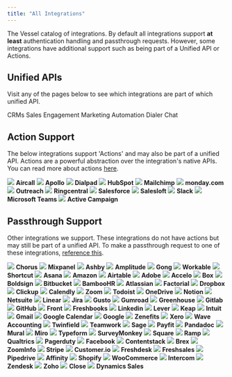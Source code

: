 ```yaml
---
title: "All Integrations"
---
```


The Vessel catalog of integrations. By default all integrations support **at least** authentication handling and passthrough requests. However, some integrations have additional support such as being part of a Unified API or Actions.

## Unified APIs

Visit any of the pages below to see which integrations are part of which unified API.

<CardGroup cols={3}>
  <Card href="/pages/v2/crm-v2" icon="database">
    CRMs
  </Card>
  <Card href="/pages/engagement" icon="paper-plane">
    Sales Engagement
  </Card>
  <Card href="/pages/marketing-automation" icon="envelope">
    Marketing Automation
  </Card>
  <Card href="/pages/dialer" icon="phone">
    Dialer
  </Card>
  <Card href="/pages/chat" icon="comment">
    Chat
  </Card>
</CardGroup>

## Action Support

The below integrations support 'Actions' and may also be part of a unified API. Actions are a powerful abstraction over the integration's native APIs. You can read more about actions [here](/pages/integrations/actions).

<CardGroup cols={4}>
  <Card href="/pages/integrations/aircall">
    <img
      className="w-full rounded-lg"
      noZoom
      src="https://uploads-ssl.webflow.com/642c462fe896df7cb23a856b/64bf4859c105abfb6b205eff_idwxGRAn7R.png"
    />
    <b className="text-center text-lg mt-2 block w-full">Aircall</b>
  </Card>
  <Card href="/pages/integrations/apollo">
    <img
      className="w-full rounded-lg"
      noZoom
      src="https://uploads-ssl.webflow.com/642c462fe896df7cb23a856b/64bf484d592868af93c044d4_id-83Yirn2.png"
    />
    <b className="text-center text-lg mt-2 block w-full">Apollo</b>
  </Card>
  <Card href="/pages/integrations/dialpad">
    <img
      className="w-full rounded-lg"
      noZoom
      src="https://uploads-ssl.webflow.com/642c462fe896df7cb23a856b/64bf4835017774294cde4ecc_idnKfo7apc.jpeg"
    />
    <b className="text-center text-lg mt-2 block w-full">Dialpad</b>
  </Card>
  <Card href="/pages/integrations/hubspot">
    <img
      className="w-full rounded-lg"
      noZoom
      src="https://uploads-ssl.webflow.com/642c462fe896df7cb23a856b/64bf482502caba987eaea74e_idhQU8pyTB.png"
    />
    <b className="text-center text-lg mt-2 block w-full">HubSpot</b>
  </Card>
  <Card href="/pages/integrations/mailchimp">
    <img
      className="w-full rounded-lg"
      noZoom
      src="https://uploads-ssl.webflow.com/642c462fe896df7cb23a856b/64bf4817e44b4385111ed57b_idxkRqm5u5.jpeg"
    />
    <b className="text-center text-lg mt-2 block w-full">Mailchimp</b>
  </Card>
  <Card href="/pages/integrations/monday">
    <img
      className="w-full rounded-lg"
      noZoom
      src="https://uploads-ssl.webflow.com/642c462fe896df7cb23a856b/64bf481008ec5c4a185e7107_idet9mV1nH.jpeg"
    />
    <b className="text-center text-lg mt-2 block w-full">monday.com</b>
  </Card>
  <Card href="/pages/integrations/outreach">
    <img
      className="w-full rounded-lg"
      noZoom
      src="https://uploads-ssl.webflow.com/642c462fe896df7cb23a856b/64bf48070599c6cd167ebdb9_ids2FB4JZc.png"
    />
    <b className="text-center text-lg mt-2 block w-full">Outreach</b>
  </Card>
  <Card href="/pages/integrations/ringcentral">
    <img
      className="w-full rounded-lg"
      noZoom
      src="https://uploads-ssl.webflow.com/642c462fe896df7cb23a856b/64bf47f10bd9de447f6aa145_rc.png"
    />
    <b className="text-center text-lg mt-2 block w-full">Ringcentral</b>
  </Card>
  <Card href="/pages/integrations/salesforce">
    <img
      className="w-full rounded-lg"
      noZoom
      src="https://uploads-ssl.webflow.com/642c462fe896df7cb23a856b/64bf47e5592868af93bfda95_idSAK0pQtK.jpeg"
    />
    <b className="text-center text-lg mt-2 block w-full">Salesforce</b>
  </Card>
  <Card href="/pages/integrations/salesloft">
    <img
      className="w-full rounded-lg"
      noZoom
      src="https://uploads-ssl.webflow.com/642c462fe896df7cb23a856b/64bf47dd30fcc28faeda184b_id8bueqGAT.jpeg"
    />
    <b className="text-center text-lg mt-2 block w-full">Salesloft</b>
  </Card>
  <Card href="/pages/integrations/slack">
    <img
      className="w-full rounded-lg"
      noZoom
      src="https://uploads-ssl.webflow.com/642c462fe896df7cb23a856b/64bf47cf08ec5c4a185e26c5_idoG2xBEbw.png"
    />
    <b className="text-center text-lg mt-2 block w-full">Slack</b>
  </Card>
  <Card href="/pages/integrations/teams">
    <img
      className="w-full rounded-lg"
      noZoom
      src="https://uploads-ssl.webflow.com/642c462fe896df7cb23a856b/64bf47c4d7053b9025e02539_mteams.png"
    />
    <b className="text-center text-lg mt-2 block w-full">Microsoft Teams</b>
  </Card>
  <Card href="/pages/integrations/active-campaign">
    <img
      className="w-full rounded-lg"
      noZoom
      src="https://uploads-ssl.webflow.com/642c462fe896df7cb23a856b/64bf47b6d7053b9025e01e6d_ac.png"
    />
    <b className="text-center text-lg mt-2 block w-full">Active Campaign</b>
  </Card>
</CardGroup>

## Passthrough Support

Other integrations we support. These integrations do not have actions but may still be part of a unified API. To make a passthrough request to one of these integrations, [reference this](/pages/home/api-reference/passthrough).

<CardGroup cols={4}>
  <Card>
    <img
      className="w-full rounded-lg"
      noZoom
      src="https://uploads-ssl.webflow.com/642c462fe896df7cb23a856b/64d187b5528d997bfb03ad13_box%20(27).jpeg"
    />
    <b className="text-center text-lg mt-2 block w-full">Chorus</b>
  </Card>
  <Card>
    <img
      className="w-full rounded-lg"
      noZoom
      src="https://uploads-ssl.webflow.com/642c462fe896df7cb23a856b/64ceeb1ddcbcc1d7c7a6db5d_box.png"
    />
    <b className="text-center text-lg mt-2 block w-full">Mixpanel</b>
  </Card>
  <Card>
    <img
      className="w-full rounded-lg"
      noZoom
      src="https://uploads-ssl.webflow.com/642c462fe896df7cb23a856b/64ceeb18dcbcc1d7c7a6d8d9_box.png"
    />
    <b className="text-center text-lg mt-2 block w-full">Ashby</b>
  </Card>
  <Card>
    <img
      className="w-full rounded-lg"
      noZoom
      src="https://uploads-ssl.webflow.com/642c462fe896df7cb23a856b/64ceecd88c987a0c525ce0f2_box%20(8).jpeg"
    />
    <b className="text-center text-lg mt-2 block w-full">Amplitude</b>
  </Card>
</CardGroup>
<CardGroup cols={4}>
  <Card>
    <img
      className="w-full rounded-lg"
      noZoom
      src="https://uploads-ssl.webflow.com/642c462fe896df7cb23a856b/64ceeb0e431229eaed41333f_box.png"
    />
    <b className="text-center text-lg mt-2 block w-full">Gong</b>
  </Card>
  <Card>
    <img
      className="w-full rounded-lg"
      noZoom
      src="https://uploads-ssl.webflow.com/642c462fe896df7cb23a856b/64ceeebb62f87a6033e072b3_box%20(9).jpeg"
    />
    <b className="text-center text-lg mt-2 block w-full">Workable</b>
  </Card>
  <Card>
    <img
      className="w-full rounded-lg"
      noZoom
      src="https://uploads-ssl.webflow.com/642c462fe896df7cb23a856b/64cee968b50a47039ead375f_box.png"
    />
    <b className="text-center text-lg mt-2 block w-full">Shortcut</b>
  </Card>
  <Card>
    <img
      className="w-full rounded-lg"
      noZoom
      src="https://uploads-ssl.webflow.com/642c462fe896df7cb23a856b/64ceeec3d20fcc84692c0180_box%20(10).jpeg"
    />
    <b className="text-center text-lg mt-2 block w-full">Asana</b>
  </Card>
</CardGroup>
<CardGroup cols={4}>
  <Card>
    <img
      className="w-full rounded-lg"
      noZoom
      src="https://uploads-ssl.webflow.com/642c462fe896df7cb23a856b/64cee95cfb015ef40366a834_box.png"
    />
    <b className="text-center text-lg mt-2 block w-full">Amazon</b>
  </Card>
  <Card>
    <img
      className="w-full rounded-lg"
      noZoom
      src="https://uploads-ssl.webflow.com/642c462fe896df7cb23a856b/64ceeecedc71cc8c7377cb9d_box%20(11).jpeg"
    />
    <b className="text-center text-lg mt-2 block w-full">Airtable</b>
  </Card>
  <Card>
    <img
      className="w-full rounded-lg"
      noZoom
      src="https://uploads-ssl.webflow.com/642c462fe896df7cb23a856b/64cee951fb015ef40366a2ed_box.png"
    />
    <b className="text-center text-lg mt-2 block w-full">Adobe</b>
  </Card>
  <Card>
    <img
      className="w-full rounded-lg"
      noZoom
      src="https://uploads-ssl.webflow.com/642c462fe896df7cb23a856b/64ceed338a887b05fbbc5188_box%20(12).jpeg"
    />
    <b className="text-center text-lg mt-2 block w-full">Accelo</b>
  </Card>
</CardGroup>
<CardGroup cols={4}>
  <Card>
    <img
      className="w-full rounded-lg"
      noZoom
      src="https://uploads-ssl.webflow.com/642c462fe896df7cb23a856b/64cee9460f7e791e94e18f3c_box.png"
    />
    <b className="text-center text-lg mt-2 block w-full">Box</b>
  </Card>
  <Card>
    <img
      className="w-full rounded-lg"
      noZoom
      src="https://uploads-ssl.webflow.com/642c462fe896df7cb23a856b/64cee940c7a01f39138d4de1_box.png"
    />
    <b className="text-center text-lg mt-2 block w-full">Boldsign</b>
  </Card>
  <Card>
    <img
      className="w-full rounded-lg"
      noZoom
      src="https://uploads-ssl.webflow.com/642c462fe896df7cb23a856b/64ceeed8bc8437de6607e2b4_box%20(13).jpeg"
    />
    <b className="text-center text-lg mt-2 block w-full">Bitbucket</b>
  </Card>
  <Card>
    <img
      className="w-full rounded-lg"
      noZoom
      src="https://uploads-ssl.webflow.com/642c462fe896df7cb23a856b/64cee9310477955165c55a0f_box.png"
    />
    <b className="text-center text-lg mt-2 block w-full">BambooHR</b>
  </Card>
</CardGroup>
<CardGroup cols={4}>
  <Card>
    <img
      className="w-full rounded-lg"
      noZoom
      src="https://uploads-ssl.webflow.com/642c462fe896df7cb23a856b/64cee8e216c6dcc53d0fabc4_box.png"
    />
    <b className="text-center text-lg mt-2 block w-full">Atlassian</b>
  </Card>
  <Card>
    <img
      className="w-full rounded-lg"
      noZoom
      src="https://uploads-ssl.webflow.com/642c462fe896df7cb23a856b/64ceeee162f87a6033e08518_box%20(14).jpeg"
    />
    <b className="text-center text-lg mt-2 block w-full">Factorial</b>
  </Card>
  <Card>
    <img
      className="w-full rounded-lg"
      noZoom
      src="https://uploads-ssl.webflow.com/642c462fe896df7cb23a856b/64cee9217df045482063c6f9_box.png"
    />
    <b className="text-center text-lg mt-2 block w-full">Dropbox</b>
  </Card>
  <Card>
    <img
      className="w-full rounded-lg"
      noZoom
      src="https://uploads-ssl.webflow.com/642c462fe896df7cb23a856b/64cee915870783e499ab6781_box.png"
    />
    <b className="text-center text-lg mt-2 block w-full">Clickup</b>
  </Card>
</CardGroup>
<CardGroup cols={4}>
  <Card>
    <img
      className="w-full rounded-lg"
      noZoom
      src="https://uploads-ssl.webflow.com/642c462fe896df7cb23a856b/64cee911e8c3acf1b40a6fc3_box.png"
    />
    <b className="text-center text-lg mt-2 block w-full">Calendly</b>
  </Card>
  <Card>
    <img
      className="w-full rounded-lg"
      noZoom
      src="https://uploads-ssl.webflow.com/642c462fe896df7cb23a856b/64cee90a5deb0d5bd5cdac18_box.png"
    />
    <b className="text-center text-lg mt-2 block w-full">Zoom</b>
  </Card>
  <Card>
    <img
      className="w-full rounded-lg"
      noZoom
      src="https://uploads-ssl.webflow.com/642c462fe896df7cb23a856b/64ceed73d20fcc84692b27a5_box%20(15).jpeg"
    />
    <b className="text-center text-lg mt-2 block w-full">Todoist</b>
  </Card>
  <Card>
    <img
      className="w-full rounded-lg"
      noZoom
      src="https://uploads-ssl.webflow.com/642c462fe896df7cb23a856b/64cee8fe16c6dcc53d0fc305_box.png"
    />
    <b className="text-center text-lg mt-2 block w-full">OneDrive</b>
  </Card>
</CardGroup>
<CardGroup cols={4}>
  <Card>
    <img
      className="w-full rounded-lg"
      noZoom
      src="https://uploads-ssl.webflow.com/642c462fe896df7cb23a856b/64cee8f70477955165c5168a_box.png"
    />
    <b className="text-center text-lg mt-2 block w-full">Notion</b>
  </Card>
  <Card>
    <img
      className="w-full rounded-lg"
      noZoom
      src="https://uploads-ssl.webflow.com/642c462fe896df7cb23a856b/64ceeeec5001421456579430_box%20(16).jpeg"
    />
    <b className="text-center text-lg mt-2 block w-full">Netsuite</b>
  </Card>
  <Card>
    <img
      className="w-full rounded-lg"
      noZoom
      src="https://uploads-ssl.webflow.com/642c462fe896df7cb23a856b/64cee8e8c7a01f39138d2155_box.png"
    />
    <b className="text-center text-lg mt-2 block w-full">Linear</b>
  </Card>
  <Card>
    <img
      className="w-full rounded-lg"
      noZoom
      src="https://uploads-ssl.webflow.com/642c462fe896df7cb23a856b/64cee8e216c6dcc53d0fabc4_box.png"
    />
    <b className="text-center text-lg mt-2 block w-full">Jira</b>
  </Card>
</CardGroup>
<CardGroup cols={4}>
  <Card>
    <img
      className="w-full rounded-lg"
      noZoom
      src="https://uploads-ssl.webflow.com/642c462fe896df7cb23a856b/64ceeef4ab6afe5269564ed1_box%20(17).jpeg"
    />
    <b className="text-center text-lg mt-2 block w-full">Gusto</b>
  </Card>
  <Card>
    <img
      className="w-full rounded-lg"
      noZoom
      src="https://uploads-ssl.webflow.com/642c462fe896df7cb23a856b/64cee8d8870783e499ab3258_box.png"
    />
    <b className="text-center text-lg mt-2 block w-full">Gumroad</b>
  </Card>
  <Card>
    <img
      className="w-full rounded-lg"
      noZoom
      src="https://uploads-ssl.webflow.com/642c462fe896df7cb23a856b/64ceeefad20fcc84692c2018_box%20(18).jpeg"
    />
    <b className="text-center text-lg mt-2 block w-full">Greenhouse</b>
  </Card>
  <Card>
    <img
      className="w-full rounded-lg"
      noZoom
      src="https://uploads-ssl.webflow.com/642c462fe896df7cb23a856b/64cee8cfadf349bb8df51167_box.png"
    />
    <b className="text-center text-lg mt-2 block w-full">Gitlab</b>
  </Card>
</CardGroup>
<CardGroup cols={4}>
  <Card>
    <img
      className="w-full rounded-lg"
      noZoom
      src="https://uploads-ssl.webflow.com/642c462fe896df7cb23a856b/64cee8c5438fff0a9f2be4da_box.png"
    />
    <b className="text-center text-lg mt-2 block w-full">GitHub</b>
  </Card>
  <Card>
    <img
      className="w-full rounded-lg"
      noZoom
      src="https://uploads-ssl.webflow.com/642c462fe896df7cb23a856b/64ceef00e4c1fe11d7d8b310_box%20(19).jpeg"
    />
    <b className="text-center text-lg mt-2 block w-full">Front</b>
  </Card>
  <Card>
    <img
      className="w-full rounded-lg"
      noZoom
      src="https://uploads-ssl.webflow.com/642c462fe896df7cb23a856b/64cee8b80477955165c504c9_box.png"
    />
    <b className="text-center text-lg mt-2 block w-full">Freshbooks</b>
  </Card>
  <Card>
    <img
      className="w-full rounded-lg"
      noZoom
      src="https://uploads-ssl.webflow.com/642c462fe896df7cb23a856b/64cee8ae870783e499ab1a00_box.png"
    />
    <b className="text-center text-lg mt-2 block w-full">Linkedin</b>
  </Card>
</CardGroup>
<CardGroup cols={4}>
  <Card>
    <img
      className="w-full rounded-lg"
      noZoom
      src="https://uploads-ssl.webflow.com/642c462fe896df7cb23a856b/64cee8a9438fff0a9f2bdf0b_box.png"
    />
    <b className="text-center text-lg mt-2 block w-full">Lever</b>
  </Card>
  <Card>
    <img
      className="w-full rounded-lg"
      noZoom
      src="https://uploads-ssl.webflow.com/642c462fe896df7cb23a856b/64ceef078c987a0c525e1849_box%20(20).jpeg"
    />
    <b className="text-center text-lg mt-2 block w-full">Keap</b>
  </Card>
  <Card>
    <img
      className="w-full rounded-lg"
      noZoom
      src="https://uploads-ssl.webflow.com/642c462fe896df7cb23a856b/64cee89fb4518a8320376b91_box.png"
    />
    <b className="text-center text-lg mt-2 block w-full">Intuit</b>
  </Card>
  <Card>
    <img
      className="w-full rounded-lg"
      noZoom
      src="https://uploads-ssl.webflow.com/642c462fe896df7cb23a856b/64cee898c7a01f39138ce43a_box.png"
    />
    <b className="text-center text-lg mt-2 block w-full">Gmail</b>
  </Card>
</CardGroup>
<CardGroup cols={4}>
  <Card>
    <img
      className="w-full rounded-lg"
      noZoom
      src="https://uploads-ssl.webflow.com/642c462fe896df7cb23a856b/64cee88b8c79a31e57195db4_box.png"
    />
    <b className="text-center text-lg mt-2 block w-full">Google Calendar</b>
  </Card>
  <Card>
    <img
      className="w-full rounded-lg"
      noZoom
      src="https://uploads-ssl.webflow.com/642c462fe896df7cb23a856b/64cee88b8c79a31e57195db4_box.png"
    />
    <b className="text-center text-lg mt-2 block w-full">Google</b>
  </Card>
  <Card>
    <img
      className="w-full rounded-lg"
      noZoom
      src="https://uploads-ssl.webflow.com/642c462fe896df7cb23a856b/64cee88525d9bd951d95aac9_box.png"
    />
    <b className="text-center text-lg mt-2 block w-full">Zenefits</b>
  </Card>
  <Card>
    <img
      className="w-full rounded-lg"
      noZoom
      src="https://uploads-ssl.webflow.com/642c462fe896df7cb23a856b/64cee87d3525629d301d43f2_box.png"
    />
    <b className="text-center text-lg mt-2 block w-full">Xero</b>
  </Card>
</CardGroup>
<CardGroup cols={4}>
  <Card>
    <img
      className="w-full rounded-lg"
      noZoom
      src="https://uploads-ssl.webflow.com/642c462fe896df7cb23a856b/64cee87524858d5a3d5b3584_box.png"
    />
    <b className="text-center text-lg mt-2 block w-full">Wave Accounting</b>
  </Card>
  <Card>
    <img
      className="w-full rounded-lg"
      noZoom
      src="https://uploads-ssl.webflow.com/642c462fe896df7cb23a856b/64ceef13ffc94c135d7322da_box%20(21).jpeg"
    />
    <b className="text-center text-lg mt-2 block w-full">Twinfield</b>
  </Card>
  <Card>
    <img
      className="w-full rounded-lg"
      noZoom
      src="https://uploads-ssl.webflow.com/642c462fe896df7cb23a856b/64cee869ed8187807843a3bb_box.png"
    />
    <b className="text-center text-lg mt-2 block w-full">Teamwork</b>
  </Card>
  <Card>
    <img
      className="w-full rounded-lg"
      noZoom
      src="https://uploads-ssl.webflow.com/642c462fe896df7cb23a856b/64cee863e8c3acf1b40a282c_box.png"
    />
    <b className="text-center text-lg mt-2 block w-full">Sage</b>
  </Card>
</CardGroup>
<CardGroup cols={4}>
  <Card>
    <img
      className="w-full rounded-lg"
      noZoom
      src="https://uploads-ssl.webflow.com/642c462fe896df7cb23a856b/64ceef190aef8ef8c76dfda9_box%20(22).jpeg"
    />
    <b className="text-center text-lg mt-2 block w-full">Payfit</b>
  </Card>
  <Card>
    <img
      className="w-full rounded-lg"
      noZoom
      src="https://uploads-ssl.webflow.com/642c462fe896df7cb23a856b/64cee858e4108c0b2129d7be_box.png"
    />
    <b className="text-center text-lg mt-2 block w-full">Pandadoc</b>
  </Card>
  <Card>
    <img
      className="w-full rounded-lg"
      noZoom
      src="https://uploads-ssl.webflow.com/642c462fe896df7cb23a856b/64cee8518c79a31e57193ef4_box.png"
    />
    <b className="text-center text-lg mt-2 block w-full">Mural</b>
  </Card>
  <Card>
    <img
      className="w-full rounded-lg"
      noZoom
      src="https://uploads-ssl.webflow.com/642c462fe896df7cb23a856b/64ceee39e8c576bff07c756b_box%20(26).jpeg"
    />
    <b className="text-center text-lg mt-2 block w-full">Miro</b>
  </Card>
</CardGroup>
<CardGroup cols={4}>
  <Card>
    <img
      className="w-full rounded-lg"
      noZoom
      src="https://uploads-ssl.webflow.com/642c462fe896df7cb23a856b/64cee84416c6dcc53d0f5344_box.png"
    />
    <b className="text-center text-lg mt-2 block w-full">Typeform</b>
  </Card>
  <Card>
    <img
      className="w-full rounded-lg"
      noZoom
      src="https://uploads-ssl.webflow.com/642c462fe896df7cb23a856b/64cee83ee8c3acf1b40a21f6_box.png"
    />
    <b className="text-center text-lg mt-2 block w-full">SurveyMonkey</b>
  </Card>
  <Card>
    <img
      className="w-full rounded-lg"
      noZoom
      src="https://uploads-ssl.webflow.com/642c462fe896df7cb23a856b/64cee839e8c3acf1b40a210d_box.png"
    />
    <b className="text-center text-lg mt-2 block w-full">Square</b>
  </Card>
  <Card>
    <img
      className="w-full rounded-lg"
      noZoom
      src="https://uploads-ssl.webflow.com/642c462fe896df7cb23a856b/64ceee515001421456572f67_box%20(25).jpeg"
    />
    <b className="text-center text-lg mt-2 block w-full">Ramp</b>
  </Card>
</CardGroup>
<CardGroup cols={4}>
  <Card>
    <img
      className="w-full rounded-lg"
      noZoom
      src="https://uploads-ssl.webflow.com/642c462fe896df7cb23a856b/64ceef2955a76af5ce66b09a_box%20(24).jpeg"
    />
    <b className="text-center text-lg mt-2 block w-full">Qualtrics</b>
  </Card>
  <Card>
    <img
      className="w-full rounded-lg"
      noZoom
      src="https://uploads-ssl.webflow.com/642c462fe896df7cb23a856b/64cee827fe802ae0e14f8f95_full.png"
    />
    <b className="text-center text-lg mt-2 block w-full">Pagerduty</b>
  </Card>
  <Card>
    <img
      className="w-full rounded-lg"
      noZoom
      src="https://uploads-ssl.webflow.com/642c462fe896df7cb23a856b/64cee7075d9131549fa1e26b_box.png"
    />
    <b className="text-center text-lg mt-2 block w-full">Facebook</b>
  </Card>
  <Card>
    <img
      className="w-full rounded-lg"
      noZoom
      src="https://uploads-ssl.webflow.com/642c462fe896df7cb23a856b/64ceef31b6dd1deea564cfec_box%20(23).jpeg"
    />
    <b className="text-center text-lg mt-2 block w-full">Contentstack</b>
  </Card>
</CardGroup>
<CardGroup cols={4}>
  <Card>
    <img
      className="w-full rounded-lg"
      noZoom
      src="https://uploads-ssl.webflow.com/642c462fe896df7cb23a856b/64cee6f8aeb64d780e856503_box.png"
    />
    <b className="text-center text-lg mt-2 block w-full">Brex</b>
  </Card>
  <Card>
    <img
      className="w-full rounded-lg"
      noZoom
      src="https://uploads-ssl.webflow.com/642c462fe896df7cb23a856b/64cb206fac85ba1a5535b3f5_ZI-1d2e8ef0.png"
    />
    <b className="text-center text-lg mt-2 block w-full">ZoomInfo</b>
  </Card>
  <Card>
    <img
      className="w-full rounded-lg"
      noZoom
      src="https://uploads-ssl.webflow.com/642c462fe896df7cb23a856b/64ca7449a8829524adc9b914_Stripe_icon_-_square.svg"
    />
    <b className="text-center text-lg mt-2 block w-full">Stripe</b>
  </Card>
  <Card>
    <img
      className="w-full rounded-lg"
      noZoom
      src="https://uploads-ssl.webflow.com/642c462fe896df7cb23a856b/64bf483a77313da9473bfdc2_idpl64NYEH.png"
    />
    <b className="text-center text-lg mt-2 block w-full">Customer.io</b>
  </Card>
</CardGroup>
<CardGroup cols={4}>
  <Card>
    <img
      className="w-full rounded-lg"
      noZoom
      src="https://uploads-ssl.webflow.com/642c462fe896df7cb23a856b/64bf482d551749aa14a50047_idmgkbRSD5.png"
    />
    <b className="text-center text-lg mt-2 block w-full">Freshdesk</b>
  </Card>
  <Card>
    <img
      className="w-full rounded-lg"
      noZoom
      src="https://uploads-ssl.webflow.com/642c462fe896df7cb23a856b/64bf4829017774294cde41b2_freshsalessmall.png"
    />
    <b className="text-center text-lg mt-2 block w-full">Freshsales</b>
  </Card>
  <Card>
    <img
      className="w-full rounded-lg"
      noZoom
      src="https://uploads-ssl.webflow.com/642c462fe896df7cb23a856b/64bf47f5592868af93bff0a8_Pipedrive_Monogram_Green_background.png"
    />
    <b className="text-center text-lg mt-2 block w-full">Pipedrive</b>
  </Card>
  <Card>
    <img
      className="w-full rounded-lg"
      noZoom
      src="https://uploads-ssl.webflow.com/642c462fe896df7cb23a856b/64bf47bcf78eef2c0c539cc2_affinity.png"
    />
    <b className="text-center text-lg mt-2 block w-full">Affinity</b>
  </Card>
</CardGroup>
<CardGroup cols={4}>
  <Card>
    <img
      className="w-full rounded-lg"
      noZoom
      src="https://uploads-ssl.webflow.com/642c462fe896df7cb23a856b/64bf47b2d7053b9025e01bd9_shop.jpeg"
    />
    <b className="text-center text-lg mt-2 block w-full">Shopify</b>
  </Card>
  <Card>
    <img
      className="w-full rounded-lg"
      noZoom
      src="https://uploads-ssl.webflow.com/642c462fe896df7cb23a856b/64bf47b02b7cb39ab97c5976_id6A2iGhh1.png"
    />
    <b className="text-center text-lg mt-2 block w-full">WooCommerce</b>
  </Card>
  <Card>
    <img
      className="w-full rounded-lg"
      noZoom
      src="https://uploads-ssl.webflow.com/642c462fe896df7cb23a856b/64bf47ac75c865a47b0289d3_intercom.png"
    />
    <b className="text-center text-lg mt-2 block w-full">Intercom</b>
  </Card>
  <Card>
    <img
      className="w-full rounded-lg"
      noZoom
      src="https://uploads-ssl.webflow.com/642c462fe896df7cb23a856b/64bf47a648285682bfdd3b56_zendesk_square.png"
    />
    <b className="text-center text-lg mt-2 block w-full">Zendesk</b>
  </Card>
</CardGroup>
<CardGroup cols={4}>
  <Card>
    <img
      className="w-full rounded-lg"
      noZoom
      src="https://uploads-ssl.webflow.com/642c462fe896df7cb23a856b/64bf47a248285682bfdd3a22_idSmsBj1Vy.png"
    />
    <b className="text-center text-lg mt-2 block w-full">Zoho</b>
  </Card>
  <Card>
    <img
      className="w-full rounded-lg"
      noZoom
      src="https://uploads-ssl.webflow.com/642c462fe896df7cb23a856b/64bf47975caf4eff5b681fa9_idct-SR-Wi.png"
    />
    <b className="text-center text-lg mt-2 block w-full">Close</b>
  </Card>
  <Card>
    <img
      className="w-full rounded-lg"
      noZoom
      src="https://uploads-ssl.webflow.com/642c462fe896df7cb23a856b/64bf47899ce88c4b6ddc7cdb_dynamicssquare.png"
    />
    <b className="text-center text-lg mt-2 block w-full">Dynamics Sales</b>
  </Card>
</CardGroup>
